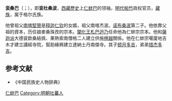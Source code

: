'''衮桑巴'''（{{bo|z=ཀུན་བཟང|w=kun bzang}}；{{bd|1445年||1479年||}}），即'''衮杜桑波'''，[[西藏歷史|西藏歷史]]上[[仁蚌巴|仁蚌巴]]的领袖，[[明代|明代]][[帕竹|帕竹]]政权官员，[[藏族|藏族]]，属于格尔氏族。

他曾祖父[[南喀堅贊|南喀堅贊]]是[[释迦仁钦|释迦仁钦]]的女婿，祖父南喀杰波。[[诺布桑波|诺布桑波]]第二子。他依靠父祖的資本，历任娘麥桑珠孜的宗本。[[闡化王|闡化王]][[札巴迥乃|札巴迥乃]]任命他為仁蚌宗宗本。他和[[薩迦派|薩迦派]]大德袞欽桑結佩、果熱索南僧格二人建立供施[[檀越|檀越]]關係。他在仁蚌宗噶廈地吉木才建立講經寺院，幫助緣興建立達納土丹南傑寺。其子[[顿月多吉|顿月多吉]]，弟弟[[措杰多吉|措杰多吉]]。

== 参考文献 ==
* 《中国民族史人物辞典》


[[Category:西藏君主|仁蚌巴]]
[[Category:明朝吐蕃人|Category:明朝吐蕃人]]